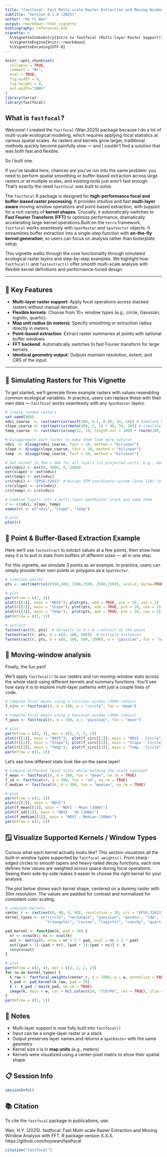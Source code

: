 ```yaml
---
title: "fastfocal: Fast Multi-scale Raster Extraction and Moving Window Analysis with Fast Fourier Transform (FFT)"
subtitle: "Version 0.1.0 (2025)"
author: "Ho Yi Wan"
output: rmarkdown::html_vignette
bibliography: references.bib
vignette: >
  %\VignetteIndexEntry{Intro to fastfocal (Multi-layer Raster Support)}
  %\VignetteEngine{knitr::rmarkdown}
  %\VignetteEncoding{UTF-8}
---
```


```r
knitr::opts_chunk$set(
  collapse = TRUE,
  comment = "#>",
  eval = TRUE,
  fig.width = 6,
  fig.height = 4,
  out.width="100%"
)
library(terra)
library(fastfocal)
```

## What is `fastfocal`?

Welcome! I created the `fastfocal` (Wan 2025) package because I do a lot of multi-scale ecological modeling, which requires applying focal statistics at various spatial scales. As rasters and kernels grow larger, traditional methods quickly become painfully slow — and I couldn’t find a solution that was both fast and flexible.

So I built one.

If you’ve landed here, chances are you’ve run into the same problem: you need to perform spatial smoothing or buffer-based extraction across large rasters or at multiple scales, and existing tools just aren’t fast enough. That’s exactly the need `fastfocal` was built to solve.

The `fastfocal` R package is designed for **high-performance focal and buffer-based raster processing**. It provides intuitive and fast **multi-layer aware** moving window operations and point-based extraction, with support for a rich variety of **kernel shapes**. Crucially, it automatically switches to **Fast Fourier Transform (FFT)** to optimize performance, dramatically accelerating large-kernel operations.Built on the `terra` framework, `fastfocal` works seamlessly with `SpatRaster` and `SpatVector` objects. It streamlines buffer extraction into a single-step function with **on-the-fly kernel generation**, so users can focus on analysis rather than boilerplate setup.

This vignette walks through the core functionality through simulated ecological raster layers and step-by-step examples. We highlight how `fastfocal()` and `fastextract()` offer smooth multi-scale analysis with flexible kernel definitions and performance-tuned design.

---

## 🌟 Key Features

- **Multi-layer raster support**: Apply focal operations across stacked rasters without manual iteration.
- **Flexible kernels**: Choose from 10+ window types (e.g., circle, Gaussian, logistic, quartic).
- **Map unit radius (in meters)**: Specify smoothing or extraction radius directly in meters.
- **Point-based extraction**: Extract raster summaries at points with optional buffer windows.
- **FFT backend**: Automatically switches to fast Fourier transform for large kernels.
- **Identical geometry output**: Outputs maintain resolution, extent, and CRS of the input.

---

## 🌿 Simulating Rasters for This Vignette

To get started, we'll generate three example rasters with values resembling common ecological variables. In practice, users can replace these with their own data — `fastfocal` works seamlessly with any `SpatRaster` layers.

```r
# create random rasters
set.seed(888)
ndvi_coarse  <- rast(matrix(runif(100, 0.1, 0.9), 10, 10)) # Simulate NDVI values (0.1 - 0.9)
slope_coarse <- rast(matrix(rbeta(100, 2, 5) * 40, 10, 10)) # simulate slope values (0 - 40 degrees)
temp_coarse  <- rast(matrix(seq(12, 24, length.out = 100) + rnorm(100, 0, 1), 10, 10)) # simulate temperature values with a gentle gradient + random noise

# Disaggregate each raster to make them look more natural
ndvi  <- disagg(ndvi_coarse, fact = 10, method = "bilinear")
slope <- disagg(slope_coarse, fact = 10, method = "bilinear")
temp  <- disagg(temp_coarse, fact = 10, method = "bilinear")

# Set extent to 3km × 3km for all layers (in projected units, e.g., meters)
ext(ndvi) <- ext(0, 3000, 0, 3000)
ext(slope) <- ext(ndvi)
ext(temp) <- ext(ndvi)
crs(ndvi) <- "EPSG:32611" # Assign UTM coordinate system (Zone 11N) to all layers
crs(slope) <- crs(ndvi)
crs(temp) <- crs(ndvi)

# Combine layers into a multi-layer SpatRaster stack and name them
r <- c(ndvi, slope, temp)
names(r) <- c("ndvi", "slope", "temp")

# plot
plot(r)
```

## 📍 Point & Buffer-Based Extraction Example

Here we'll use `fastextract` to extract values at a few points, then show how easy it is to pull in stats from buffers of different sizes — all in one step.

For this vignette, we simulate 3 points as an example. In practice, users can simply provide their own points or polygons as a `SpatVector`.

```r
# simulate points
pts <- vect(matrix(c(500,500, 1500,1500, 2500,2500), ncol=2, byrow=TRUE), type="points", crs=crs(r))

# plot
par(mfrow = c(2, 2))
plot(r[[1]], main = "NDVI"); plot(pts, add = TRUE, pch = 20, cex = 2)
plot(r[[2]], main = "Slope"); plot(pts, add = TRUE, pch = 20, cex = 2)
plot(r[[3]], main = "Temp");  plot(pts, add = TRUE, pch = 20, cex = 2)
par(mfrow = c(1, 1))
```

```r
# extract
fastextract(r, pts)  # defaults to d = 0 → extract at the point
fastextract(r, pts, d = c(0, 100, 500))  # multiple distances
fastextract(r, pts, d = c(0, 100, 500, 1000), w = "gaussian", fun = "sd")
```

## 🔁 Moving-window analysis

Finally, the fun part! 

We'll apply `fastfocal()` to our rasters and run moving-window stats across the whole stack using different kernels and summary functions. You’ll see how easy it is to explore multi-layer patterns with just a couple lines of code.

```r
# Compute focal means using a circular window (300m radius)
f_circ <- fastfocal(r, d = 300, w = "circle", fun = "mean")

# Compute focal means using a Gaussian window (300m radius)
f_gaus <- fastfocal(r, d = 300, w = "gaussian", fun = "mean")

# plot
par(mfrow = c(3, 3), mar = c(2, 2, 2, 2))
plot(r[[1]], main = "NDVI");  plot(f_circ[[1]], main = "NDVI - Circle");  plot(f_gaus[[1]], main = "NDVI - Gaussian")
plot(r[[2]], main = "Slope"); plot(f_circ[[2]], main = "Slope - Circle"); plot(f_gaus[[2]], main = "Slope - Gaussian")
plot(r[[3]], main = "Temp");  plot(f_circ[[3]], main = "Temp - Circle");  plot(f_gaus[[3]], main = "Temp - Gaussian")
par(mfrow = c(1, 1))
```

Let's see how different stats look like on the same layer!

```r
# Compute different focal stats while holding the scale constant
f_mean <- fastfocal(r, d = 300, fun = "mean", na.rm = TRUE)
f_sd <- fastfocal(r, d = 300, fun = "sd", na.rm = TRUE)
f_median <- fastfocal(r, d = 300, fun = "median", na.rm = TRUE)

# plot
par(mfrow = c(2, 2))
plot(r[[1]], main = "NDVI")
plot(f_mean[[1]], main = "NDVI - Mean (300m)")
plot(f_sd[[1]], main = "NDVI - SD (300m)")
plot(f_median[[1]], main = "NDVI - Median (300m)")
par(mfrow = c(1, 1))
```

## 🪟 Visualize Supported Kernels / Window Types

Curious what each kernel actually looks like? This section visualizes all the built-in window types supported by `fastfocal_weights()`. From sharp-edged circles to smooth tapers and heavy-tailed decay functions, each one defines how values are weighted across space during focal operations. Seeing them side-by-side makes it easier to choose the right kernel for your analysis.

The plot below shows each kernel shape, centered on a dummy raster with 30m resolution. The values are padded for contrast and normalized for consistent color scaling.

```r
# simulate kernels
center_r <- rast(ext(0, 90, 0, 90), resolution = 30, crs = "EPSG:32611")
kernel_types <- c("circle", "rectangle", "gaussian", "pareto", "idw", "exponential",
                  "triangular", "cosine", "logistic", "cauchy", "quartic", "epanechnikov")

pad_kernel <- function(k, pad = 20) {
  nr <- nrow(k); nc <- ncol(k)
  out <- matrix(0, nrow = nr + 2 * pad, ncol = nc + 2 * pad)
  out[(pad + 1):(pad + nr), (pad + 1):(pad + nc)] <- k
  return(out)
}

# plot
par(mfrow = c(3, 4), mar = c(2, 2, 2, 2))
for (w in kernel_types) {
  k_raw <- fastfocal_weights(center_r, d = 1000, w = w, normalize = FALSE)
  k_pad <- pad_kernel(k_raw, pad = 20)
  k <- k_pad / max(k_pad, na.rm = TRUE)
  image(k, main = w, col = hcl.colors(20, "YlOrRd", rev = TRUE), zlim = c(0, 1), asp = 1, cex.main = 1.5)
}
par(mfrow = c(1, 1))
```

## 🧠 Notes

- Multi-layer support is now fully built into `fastfocal()`
- Input can be a single-layer raster or a stack
- Output preserves layer names and returns a `SpatRaster` with the same geometry
- Kernel size `d` is in **map units** (e.g., meters)
- Kernels were visualized using a center-pixel matrix to show their spatial shape

## 📋 Session Info

```r
sessionInfo()
```

## 📚 Citation

To cite the `fastfocal` package in publications, use:

Wan, H.Y. (2025). fastfocal: Fast Multi-scale Raster Extraction and Moving Window Analysis with FFT. R package version X.X.X. https://github.com/hoyiwan/fastfocal

```r
citation("fastfocal")

```
